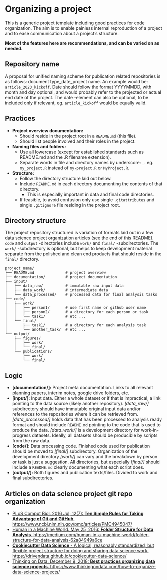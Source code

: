 # Organizing a project

This is a generic project template including good practices for code organization.  The aim is to enable painless internal reproduction of a project and to ease communication about a project's structure.

**Most of the features here are recommendations, and can be varied on as needed.**

## Repository name

A proposal for unified naming scheme for publication related repositories is as follows: document type_date_project name. An example would be: `article_2023_kickoff`. Date should follow the format YYYYMMDD, with month and day optional, and would probably refer to the projected or actual end date of the project. The date -element can also be optional, to be included only if relevant, eg. `article_kickoff` would be equally valid.


## Practices

* **Project overview documentation:**
    * Should reside in the project root in a `README.md` (this file).
    * Should list people involved and their roles in the project.
* **Naming files and folders:**
    * Use all lowercase (except for established standards such as README.md and the .R filename extension).
    * Separate words in file and directory names by underscore: `_`. eg. `my_project.R` instead of `my-project.R` or `MyProject.R`.
* **Structure:**
    * Follow the directory structure laid out below.
    * Include `README.md` in each directory documenting the contents of that directory.
        * This is especially important in data and final code directories.
    * If feasible, to avoid confusion only use single `.gitattributes` and single `.gitignore` file residing in the project root.

## Directory structure

The project repository structured is variation of formats laid out in a few data science project organization articles (see the end of this README). `code` and `output` -directories include `work/` and `final/` -subdirectories. The `work/` -subdirectory is optional, but helps to keep development material separate from the polished and clean end products that should reside in the `final/` directory.

````
project_name/
├── README.md              # project overview
├── documentation/         # project documentation
├── input/
│   ├── data_raw/          # immutable raw input data
│   ├── data_work/         # intermediate data
│   └── data_processed/    # processed data for final analysis tasks
├── code/
│   ├── work/
│   │   ├── person1/       # use first name or github user name
│   │   ├── person2/       # a directory for each person or task
│   │   └── task1/         # etc ...
│   └── final/
│       ├── task1/         # a directory for each analysis task
│       └── another_task/  # etc ...
└── output/
    ├── figures/
    │   ├── work/
    │   └── final/
    └── publications/
        ├── work/
        └── final/
````

## Logic

* **[documentation/]:** Project meta documentation. Links to all relevant planning papers, interim notes, google drive folders, etc.
* **[input/]:** Input data. Either a whole dataset or if that is impractical, a link pointing to the data source (likely another repository). *[data_raw/]* subdirectory should have immutable original input data and/or references to the repositories where it can be retrieved from. *[data_processed/]* holds data that has been processed to analysis ready format and should include `README.md` pointing to the code that is used to produce the data. *[data_work/]* is a development directory for work-in-progress datasets. Ideally, all datasets should be producible by scripts from the raw data.
* **[code/]:** Data processing code. Finished code used for publication should be moved to *[final/]* subdirectory. Organization of the development directory *[work/]* can vary and the breakdown by person or task is just a suggestion. All directories, but especially *[final/]* should include a `README.md` clearly documenting what each script does.
* **[output/]:** Both figures and publication texts/files. Divided to work and final subdirectories.

## Articles on data science project git repo organization

* [PLoS Comput Biol. 2016 Jul; 12(7): **Ten Simple Rules for Taking Advantage of Git and GitHub**. https://www.ncbi.nlm.nih.gov/pmc/articles/PMC4945047/](https://www.ncbi.nlm.nih.gov/pmc/articles/PMC4945047/) 
* [Human in a Machine World. May 25, 2016: **Folder Structure for Data Analysis**. https://medium.com/human-in-a-machine-world/folder-structure-for-data-analysis-62a84949a6ce](https://medium.com/human-in-a-machine-world/folder-structure-for-data-analysis-62a84949a6ce)
* [**Cookiecutter Data Science** - A logical, reasonably standardized, but flexible project structure for doing and sharing data science work. https://drivendata.github.io/cookiecutter-data-science/](https://drivendata.github.io/cookiecutter-data-science/)
* [Thinking on Data. December 9, 2018: **Best practices organizing data science projects**. https://www.thinkingondata.com/how-to-organize-data-science-projects/](https://www.thinkingondata.com/how-to-organize-data-science-projects/)

